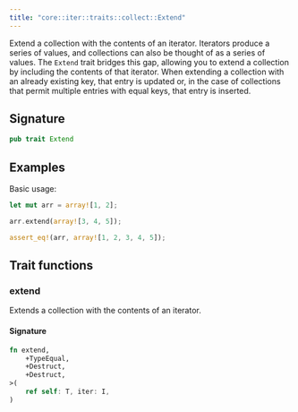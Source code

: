 ```yaml
---
title: "core::iter::traits::collect::Extend"
---
```


Extend a collection with the contents of an iterator.
Iterators produce a series of values, and collections can also be thought
of as a series of values. The `Extend` trait bridges this gap, allowing you
to extend a collection by including the contents of that iterator. When
extending a collection with an already existing key, that entry is updated
or, in the case of collections that permit multiple entries with equal
keys, that entry is inserted.

## Signature

```rust
pub trait Extend
```



## Examples

Basic usage:
```rust
let mut arr = array![1, 2];

arr.extend(array![3, 4, 5]);

assert_eq!(arr, array![1, 2, 3, 4, 5]);
```


## Trait functions

### extend



Extends a collection with the contents of an iterator.





#### Signature

```rust
fn extend,
    +TypeEqual,
    +Destruct,
    +Destruct,
>(
    ref self: T, iter: I,
)
```


